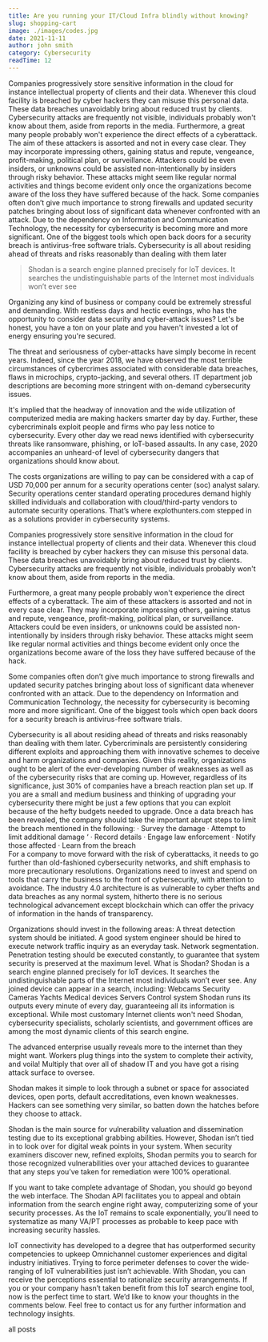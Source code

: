 ```yaml
---
title: Are you running your IT/Cloud Infra blindly without knowing?
slug: shopping-cart
image: ./images/codes.jpg
date: 2021-11-11
author: john smith
category: Cybersecurity
readTime: 12
---
```



Companies progressively store sensitive information in the cloud for instance intellectual property of clients and their data. Whenever this cloud facility is breached by cyber hackers they can misuse this personal data. These data breaches unavoidably bring about reduced trust by clients. Cybersecurity attacks are frequently not visible, individuals probably won't know about them, aside from reports in the media. Furthermore, a great many people probably won't experience the direct effects of a cyberattack. The aim of these attackers is assorted and not in every case clear. They may incorporate impressing others, gaining status and repute, vengeance, profit-making, political plan, or surveillance. Attackers could be even insiders, or unknowns could be assisted non-intentionally by insiders through risky behavior. These attacks might seem like regular normal activities and things become evident only once the organizations become aware of the loss they have suffered because of the hack.
Some companies often don’t give much importance to strong firewalls and updated security patches bringing about loss of significant data whenever confronted with an attack. Due to the dependency on Information and Communication Technology, the necessity for cybersecurity is becoming more and more significant. One of the biggest tools which open back doors for a security breach is antivirus-free software trials.
Cybersecurity is all about residing ahead of threats and risks reasonably than dealing with them later

<blockquote>
  Shodan is a search engine planned precisely for IoT devices. It searches the
  undistinguishable parts of the Internet most individuals won’t ever see
</blockquote>

Organizing any kind of business or company could be extremely stressful and demanding. With restless days and hectic evenings, who has the opportunity to consider data security and cyber-attack issues? Let's be honest, you have a ton on your plate and you haven't invested a lot of energy ensuring you're secured.

The threat and seriousness of cyber-attacks have simply become in recent years. Indeed, since the year 2018, we have observed the most terrible circumstances of cybercrimes associated with considerable data breaches, flaws in microchips, crypto-jacking, and several others. IT department job descriptions are becoming more stringent with on-demand cybersecurity issues.

It's implied that the headway of innovation and the wide utilization of computerized media are making hackers smarter day by day. Further, these cybercriminals exploit people and firms who pay less notice to cybersecurity. Every other day we read news identified with cybersecurity threats like ransomware, phishing, or IoT-based assaults. In any case, 2020 accompanies an unheard-of level of cybersecurity dangers that organizations should know about.

The costs organizations are willing to pay can be considered with a cap of USD 70,000 per annum for a security operations center (soc) analyst salary. Security operations center standard operating procedures demand highly skilled individuals and collaboration with cloud/third-party vendors to automate security operations. That’s where explothunters.com stepped in as a solutions provider in cybersecurity systems.

Companies progressively store sensitive information in the cloud for instance intellectual property of clients and their data. Whenever this cloud facility is breached by cyber hackers they can misuse this personal data. These data breaches unavoidably bring about reduced trust by clients. Cybersecurity attacks are frequently not visible, individuals probably won't know about them, aside from reports in the media.

Furthermore, a great many people probably won't experience the direct effects of a cyberattack. The aim of these attackers is assorted and not in every case clear. They may incorporate impressing others, gaining status and repute, vengeance, profit-making, political plan, or surveillance. Attackers could be even insiders, or unknowns could be assisted non-intentionally by insiders through risky behavior. These attacks might seem like regular normal activities and things become evident only once the organizations become aware of the loss they have suffered because of the hack.

Some companies often don’t give much importance to strong firewalls and updated security patches bringing about loss of significant data whenever confronted with an attack. Due to the dependency on Information and Communication Technology, the necessity for cybersecurity is becoming more and more significant. One of the biggest tools which open back doors for a security breach is antivirus-free software trials.

Cybersecurity is all about residing ahead of threats and risks reasonably than dealing with them later. Cybercriminals are persistently considering different exploits and approaching them with innovative schemes to deceive and harm organizations and companies. Given this reality, organizations ought to be alert of the ever-developing number of weaknesses as well as of the cybersecurity risks that are coming up. However, regardless of its significance, just 30% of companies have a breach reaction plan set up. If you are a small and medium business and thinking of upgrading your cybersecurity there might be just a few options that you can exploit because of the hefty budgets needed to upgrade.
Once a data breach has been revealed, the company should take the important abrupt steps to limit the breach mentioned in the following:
· Survey the damage
· Attempt to limit additional damage ‘
· Record details
· Engage law enforcement
· Notify those affected
· Learn from the breach  
For a company to move forward with the risk of cyberattacks, it needs to go further than old-fashioned cybersecurity networks, and shift emphasis to more precautionary resolutions. Organizations need to invest and spend on tools that carry the business to the front of cybersecurity, with attention to avoidance. The industry 4.0 architecture is as vulnerable to cyber thefts and data breaches as any normal system, hitherto there is no serious technological advancement except blockchain which can offer the privacy of information in the hands of transparency.

Organizations should invest in the following areas:
A threat detection system should be initiated.
A good system engineer should be hired to execute network traffic inquiry as an everyday task.
Network segmentation.
Penetration testing should be executed constantly, to guarantee that system security is preserved at the maximum level.
What is Shodan?
Shodan is a search engine planned precisely for IoT devices. It searches the undistinguishable parts of the Internet most individuals won’t ever see. Any joined device can appear in a search, including:
Webcams
Security Cameras
Yachts
Medical devices
Servers
Control system
Shodan runs its outputs every minute of every day, guaranteeing all its information is exceptional. While most customary Internet clients won't need Shodan, cybersecurity specialists, scholarly scientists, and government offices are among the most dynamic clients of this search engine.

The advanced enterprise usually reveals more to the internet than they might want. Workers plug things into the system to complete their activity, and voila! Multiply that over all of shadow IT and you have got a rising attack surface to oversee.

Shodan makes it simple to look through a subnet or space for associated devices, open ports, default accreditations, even known weaknesses. Hackers can see something very similar, so batten down the hatches before they choose to attack.

Shodan is the main source for vulnerability valuation and dissemination testing due to its exceptional grabbing abilities. However, Shodan isn’t tied in to look over for digital weak points in your system. When security examiners discover new, refined exploits, Shodan permits you to search for those recognized vulnerabilities over your attached devices to guarantee that any steps you’ve taken for remediation were 100% operational.

If you want to take complete advantage of Shodan, you should go beyond the web interface. The Shodan API facilitates you to appeal and obtain information from the search engine right away, computerizing some of your security processes. As the IoT remains to scale exponentially, you’ll need to systematize as many VA/PT processes as probable to keep pace with increasing security hassles.

IoT connectivity has developed to a degree that has outperformed security competencies to upkeep Omnichannel customer experiences and digital industry initiatives. Trying to force perimeter defenses to cover the wide-ranging of IoT vulnerabilities just isn’t achievable.
With Shodan, you can receive the perceptions essential to rationalize security arrangements. If you or your company hasn’t taken benefit from this IoT search engine tool, now is the perfect time to start. We’d like to know your thoughts in the comments below. Feel free to contact us for any further information and technology insights.

<Link to="/posts" className="btn center-btn">
  all posts
</Link>
